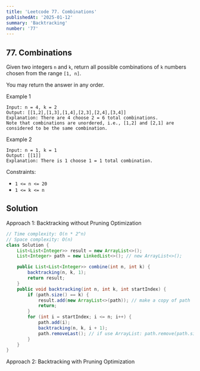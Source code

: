 ```yaml
---
title: 'Leetcode 77. Combinations'
publishedAt: '2025-01-12'
summary: 'Backtracking'
number: '77'
---
```


## 77. Combinations

Given two integers `n` and `k`, return all possible combinations of `k` numbers chosen from the range `[1, n]`.

You may return the answer in any order.

Example 1
`````
Input: n = 4, k = 2
Output: [[1,2],[1,3],[1,4],[2,3],[2,4],[3,4]]
Explanation: There are 4 choose 2 = 6 total combinations.
Note that combinations are unordered, i.e., [1,2] and [2,1] are considered to be the same combination.
`````

Example 2
`````
Input: n = 1, k = 1
Output: [[1]]
Explanation: There is 1 choose 1 = 1 total combination.
`````


Constraints:

- `1 <= n <= 20`
- `1 <= k <= n`

## Solution
Approach 1: Backtracking without Pruning Optimization
````JAVA
// Time complexity: O(n * 2^n)
// Space complexity: O(n)
class Solution {
    List<List<Integer>> result = new ArrayList<>();
    List<Integer> path = new LinkedList<>(); // new ArrayList<>();

    public List<List<Integer>> combine(int n, int k) {
        backtracking(n, k, 1);
        return result;
    }
    public void backtracking(int n, int k, int startIndex) {
        if (path.size() == k) {
            result.add(new ArrayList<>(path)); // make a copy of path
            return;
        }
        for (int i = startIndex; i <= n; i++) {
            path.add(i);
            backtracking(n, k, i + 1);
            path.removeLast(); // if use ArrayList: path.remove(path.size() - 1);
        }
    }
}
````

Approach 2: Backtracking with Pruning Optimization